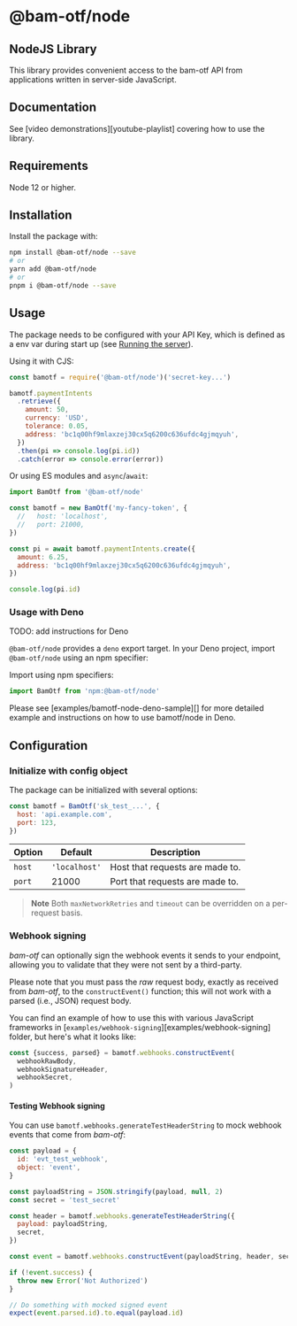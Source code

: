 # @bam-otf/node

## NodeJS Library

This library provides convenient access to the bam-otf API from applications
written in server-side JavaScript.

## Documentation

See [video demonstrations][youtube-playlist] covering how to use the library.

## Requirements

Node 12 or higher.

## Installation

Install the package with:

```sh
npm install @bam-otf/node --save
# or
yarn add @bam-otf/node
# or
pnpm i @bam-otf/node --save
```

## Usage

The package needs to be configured with your API Key, which is defined as a env
var during start up (see
[Running the server](../../README.md#1-running-the-server)).

Using it with CJS:

```js
const bamotf = require('@bam-otf/node')('secret-key...')

bamotf.paymentIntents
  .retrieve({
    amount: 50,
    currency: 'USD',
    tolerance: 0.05,
    address: 'bc1q00hf9mlaxzej30cx5q6200c636ufdc4gjmqyuh',
  })
  .then(pi => console.log(pi.id))
  .catch(error => console.error(error))
```

Or using ES modules and `async`/`await`:

```js
import BamOtf from '@bam-otf/node'

const bamotf = new BamOtf('my-fancy-token', {
  //   host: 'localhost',
  //   port: 21000,
})

const pi = await bamotf.paymentIntents.create({
  amount: 6.25,
  address: 'bc1q00hf9mlaxzej30cx5q6200c636ufdc4gjmqyuh',
})

console.log(pi.id)
```

### Usage with Deno

TODO: add instructions for Deno

`@bam-otf/node` provides a `deno` export target. In your Deno project, import
`@bam-otf/node` using an npm specifier:

Import using npm specifiers:

```js
import BamOtf from 'npm:@bam-otf/node'
```

Please see [examples/bamotf-node-deno-sample][] for more detailed example and
instructions on how to use bamotf/node in Deno.

## Configuration

### Initialize with config object

The package can be initialized with several options:

```js
const bamotf = BamOtf('sk_test_...', {
  host: 'api.example.com',
  port: 123,
})
```

| Option | Default       | Description                     |
| ------ | ------------- | ------------------------------- |
| `host` | `'localhost'` | Host that requests are made to. |
| `port` | 21000         | Port that requests are made to. |

> **Note** Both `maxNetworkRetries` and `timeout` can be overridden on a
> per-request basis.

### Webhook signing

_bam-otf_ can optionally sign the webhook events it sends to your endpoint,
allowing you to validate that they were not sent by a third-party.

Please note that you must pass the _raw_ request body, exactly as received from
_bam-otf_, to the `constructEvent()` function; this will not work with a parsed
(i.e., JSON) request body.

You can find an example of how to use this with various JavaScript frameworks in
[`examples/webhook-signing`][examples/webhook-signing] folder, but here's what
it looks like:

```js
const {success, parsed} = bamotf.webhooks.constructEvent(
  webhookRawBody,
  webhookSignatureHeader,
  webhookSecret,
)
```

#### Testing Webhook signing

You can use `bamotf.webhooks.generateTestHeaderString` to mock webhook events
that come from _bam-otf_:

```js
const payload = {
  id: 'evt_test_webhook',
  object: 'event',
}

const payloadString = JSON.stringify(payload, null, 2)
const secret = 'test_secret'

const header = bamotf.webhooks.generateTestHeaderString({
  payload: payloadString,
  secret,
})

const event = bamotf.webhooks.constructEvent(payloadString, header, secret)

if (!event.success) {
  throw new Error('Not Authorized')
}

// Do something with mocked signed event
expect(event.parsed.id).to.equal(payload.id)
```
